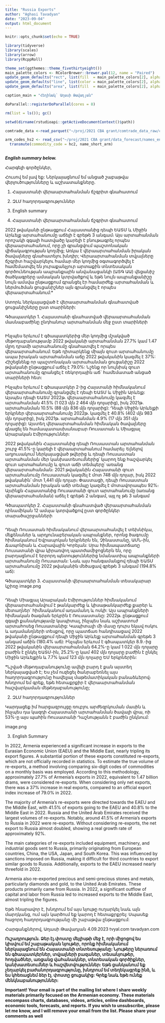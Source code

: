 ```yaml
---
title: "Russia Exports"
author: "Aghasi Tavadyan"
date: "2023-09-04"
output: html_document
---
```


```r
knitr::opts_chunk$set(echo = TRUE)
```

```r
library(tidyverse)
library(scales)
library(arrow)
library(RcppRoll)

theme_set(ggthemes::theme_fivethirtyeight())
main_palette_colors <- RColorBrewer::brewer.pal(12, name = "Paired")
update_geom_defaults("rect", list(fill  = main_palette_colors[2], alpha = 0.8)) 
update_geom_defaults("line", list(color = main_palette_colors[2], alpha = 0.8))
update_geom_defaults("area", list(fill  = main_palette_colors[2], alpha = 0.8))

caption_main = "Հեղինակ` Աղասի Թավադյան"

doParallel::registerDoParallel(cores = 8)

rm(list = ls()); gc()

setwd(dirname(rstudioapi::getActiveDocumentContext()$path))
```

```r
comtrade_data <-read_parquet("~/proj/2021 CBA grant/comtrade_data_raw/comtrade_data.parquet")

arm_codes_hs2 <- read_csv("~/proj/2021 CBA grant/data_forecast/names_en_am_ru_short.csv") %>% 
  transmute(commodity_code = hc2, name_short_arm)
```

```r

```


***English summary below.***

Հարգելի գործընկեր,

Հուսով եմ լավ եք:
Ներկայացնում եմ անցած շաբաթվա վերլուծությունները և աշխատանքները.

1. Հայաստանի վերաարտահանման ճշգրիտ գնահատում
2. ԶԼՄ հաղորդագրություններ
3. English summary


1. Հայաստանի վերաարտահանման ճշգրիտ գնահատում

2022 թվականի ընթացքում Հայաստանից դեպի ԵԱՏՄ և Միջին Արևելք արտահանումը աճելի է գրեթե 3 անգամ։ Այս արտահանման որոշակի զգալի հատվածը կարելի է բնութագրել որպես վերաարտահանում, որը չի գրանցվում պաշտոնական վիճակագրության կողմից; Առկա է վերաարտահանման իրական ծավալները գնահատելու խնդիր; Վերաարտահանման տվյալները ճշգրիտ հաշվարկելու համար մեր կողմից օգտագործվել է համեմատվել են յուրաքանչյուր արտաքին տնտեսական գործունեության ապրանքային անվանացանկի (ԱՏԳ ԱԱ) վեցանիշ ծածկագրերը ամսական կտրվածքով և եթե նույն ապրանքանիշը նույն ամսվա ընթացքում գրանցել էր համարժեք արտահանման և ներմուծման ցուցանիշներ այն գրանցվել է որպես վերաարտահանում:*

Ստորև ներկայացված է վերաարտահանման գնահատված ցուցանիշները ըստ տարիների:

Գծապատկեր 1. Հայաստանի գնահատված վերաարտահանման մասնաբաժինը ընդհանուր արտահանման մեջ ըստ տարիների
```r

```




Ինչպես երևում է գծապատկերից մեր կողմից մշակված մեթոդաբանությամբ 2022 թվականի արտահանման 27.7% կամ 1.47 մլրդ դրամի արտահանումը գնահատվել է որպես վերաարտահանում: Եթե դիտարկենք միայն զուտ արտահանումը ապա իրական արտահանման աճը 2022 թվականին կազմել է 37%: Հիշեցնենք որ պաշտոնական արտահանման ցուցանիշը 2022 թվականի ընթացքում աճել է 79.0%: Նշենք որ նույնիսկ զուտ արտահանումը գրանցել է ռեկորդային աճ` համեմատած անցած տարիների հետ:


Ինչպես երևում է գծապատկեր 2-ից Հայստանի հիմնականում վերաարտահանումը գրանցվել է դեպի ԵԱՏՄ և Միջին Արևելք: Այսպես դեպի ԵԱՏՄ 2022թ. վերաարտահանումը կազմել է արտահանման 41.5% (1 023 մլն 2 464 մլն դոլարից), իսկ 2021թ. արտահանման 10.5% (88 մլն 836 մլն դոլարից): Դեպի Միջին Արևելքի երկրներ վերաարտահանումը 2022թ. կազմել է 40.8% (402 մլն 983 մլն դոլարից), իսկ 2021թ. արտահանման 4.9% (17 մլն 351 մլն դոլարից): Այստեղ վերաարտահանման հիմնական ծավալները գնացել են համապատասխանաբար Ռուսատան և Միացյալ Արաբական Էմիրություններ:


2022 թվականին Հայաստանից դեպի Ռուսաստան արտահանման շուրջ 41.5%-ը կարելի է վերաարտահանում համարել։ Ելնելով աղյուսակում ներկայացված թվերից և դեպի Ռուսաստան արտահանման մեր կանխատեսումներից՝ կարող ենք հաշվարկել զուտ արտահանումը և զուտ աճի տեմպերը՝ առանց վերաարտահանման։ 2021 թվականին Հայաստանի զուտ արտահանումը Ռուսաստան կազմել է մոտ 748 մլն դոլար, իսկ 2022 թվականին՝ մոտ 1,441 մլն դոլար։ Փաստացի, դեպի Ռուսաստան արտահանման իրական աճի տեմպը կազմել է մոտավորապես 92%։ Այսինքն Հայաստանից Ռուսատանի զուտ արտահանումը (առանց վերաարտահանման) աճել է գրեթե 2 անգամ, այլ ոչ թե 3 անգամ

Գծապատկեր 2. Հայաստանի գնահատված վերաարտահանման դինամիկան 12 ամսյա կտրվածքով ըստ գործընկեր տարածաշրջանների
```r

```



Դեպի Ռուսատան հիմնականում վերաարտահանվել է տեխնիկա, մեքենաներ և արդյունաբերական ապրանքներ, որոնց ծագումը հիմնականում Եվրապոկան երկրներն են, Չինաստանը, ԱՄՆ-ին, Ճապոնիան և Հարավային Կորեյան: Սրա հիմնապատճառը Ռուսատանի վրա կիրառվող պատժամիջոցներն են, որը բարդացնում է երրորդ պետություններից նմանատիպ ապրանքների արտահանումը Ռուսատան: Նաև այս հանգամանքով դեպի ԵԱՏՄ արտահանումը 2022 թվականին մեծացավ գրեթե 3 անգամ (194.8% աճ):  

Գծապատկեր 3. Հայաստանի վերաարտահանման տեսակարար կշիռը
image.png
```r

```



Դեպի Միացյալ Արաբական Էմիրություններ հիմնականում վերաարտահանվում է թանկարժեք և կիսաթանկարժեք քարեր և մետաղներ` հիմնականում ադամանդ և ոսկի: Այս ապրանքների հիմնական ծագման երկրին է Ռուսաստանը: 2022թ. ընթացքում զգալի քանակությամբ կապիտալ, ինչպես նաև աշխատուժ արտահոսեց Ռուսատանից: Կապիտալի մի մասը դուրս եկավ ոսկու և ադամանդների տեսքով, որը պատճառ հանդիսացավ 2022 թվականի ընթացքում դեպի Միջին Արևելք արտահանման գրեթե 3 անգամ աճին (180.4% աճ):
Ինչպես երևում է գծապատկեր 8.9.-ից 2022 թվականին վերաարտահանման 64.2%-ը կամ 1 022 մլն դոլարը բաժին է ընկել ԵԱՏՄ-ին, 25.2%-ը կամ 402 մլն դոլարը բաժին է ընկել Միջին Արևելքին և 7.7% կամ 123 մլն դոլարը ԵՄ երկրներին:

*Նշված մեթոդաբանությունը ավելի բարդ է քան այստեղ ներկայացված է; Ես չեմ ուզեցել ծանրաբեռնել այս հաղորդագրությունը հավելյալ մաթեմատիկական բանաձևերով։ Խնդրում եմ գրեք, եթե հետաքրքիր է վերաարտահանման հաշվարկաման մեթեդաբանությունը;

2. ԶԼՄ հաղորդագրություններ

Կարդացեք իմ հարցազրույցը ռուբլու արժեզրկուման մասին և ինչպես դա կազդի Հայաստանի արտահանման ծավալի վրա, ոի 53%-ը այս պահին Ռուսատանի Դաշնությանն է բաժին ընկնում:

image.png


3. English Summary

In 2022, Armenia experienced a significant increase in exports to the Eurasian Economic Union (EAEU) and the Middle East, nearly tripling its export figures. A substantial portion of these exports constituted re-exports, which are not officially recorded in statistics. To estimate the true volume of re-exports, a method involving comparing six-digit codes of commodities on a monthly basis was employed. According to this methodology, approximately 27.7% of Armenia's exports in 2022, equivalent to 1.47 billion drams, were considered re-exports. When considering only net exports, there was a 37% increase in real exports, compared to an official export index increase of 79.0% in 2022.

The majority of Armenia's re-exports were directed towards the EAEU and the Middle East, with 41.5% of exports going to the EAEU and 40.8% to the Middle East in 2022. Russia and the United Arab Emirates received the largest volumes of re-exports. Notably, around 41.5% of Armenia's exports to Russia in 2022 were re-exports. Without considering re-exports, the net export to Russia almost doubled, showing a real growth rate of approximately 92%.

The main categories of re-exports included equipment, machinery, and industrial goods sent to Russia, primarily originating from European countries, China, the USA, Japan, and South Korea. This was influenced by sanctions imposed on Russia, making it difficult for third countries to export similar goods to Russia. Additionally, exports to the EAEU increased nearly threefold in 2022.

Armenia also re-exported precious and semi-precious stones and metals, particularly diamonds and gold, to the United Arab Emirates. These products primarily came from Russia. In 2022, a significant outflow of capital and labor from Russia led to increased exports to the Middle East, almost tripling the figures.


Եթե հնարավոր է, խնդրում եմ այս նյութը ուղարկել նաև այն մարդկանց, ում այն կարծում եք կարող է հետաքրքրել:
Սպասեք հաջորդ հաղորդագրությանը մի շաբաթվա ընթացքում:

Հարգանքներով,
Աղասի Թավադյան
4.09.2023
tvyal.com
tavadyan.com

**Ուշադրություն. Ձեր էլ.փոստը մեյլիսթի մեջ է, որի միջոցով ես կիսվում եմ շաբաթական նյութեր, որոնք հիմնականում ներկայացնում են Հայաստանի տնտեսությանը: Նյութերը ներառում են գծապատկերներ, տվյալների բազաներ, տեսանյութեր, հոդվածներ, առցանց վահանակներ, տնտեսական գործիքներ, կանխատեսումներ և հաշվետվություններ: Եթե ցանկանում եք չեղարկել բաժանորդագրությունը, խնդրում եմ տեղեկացրեք ինձ, և ես կհեռացնեմ ձեր էլ. փոստը ցուցակից: Գրեք նաև եթե ունեք մենկնաբանություններ:**

**Important! Your email is part of the mailing list where I share weekly materials primarily focused on the Armenian economy. These materials encompass charts, databases, videos, articles, online dashboards, economic tools, forecasts, and reports. If you wish to unsubscribe, please let me know, and I will remove your email from the list. Please share your comments as well**





